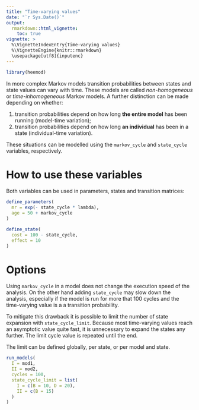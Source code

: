 ```yaml
---
title: "Time-varying values"
date: "`r Sys.Date()`"
output:
  rmarkdown::html_vignette:
    toc: true
vignette: >
  %\VignetteIndexEntry{Time-varying values}
  %\VignetteEngine{knitr::rmarkdown}
  \usepackage[utf8]{inputenc}
---
```


```r
library(heemod)
```

In more complex Markov models transition probabilities between states and state values can vary with time. These models are called *non-homogeneous* or *time-inhomogeneous* Markov models. A further distinction can be made depending on whether:

  1. transition probabilities depend on how long __the entire model__ has been running (model-time variation);
  2. transition probabilities depend on how long __an individual__ has been in a state (individual-time variation).
  
These situations can be modelled using the `markov_cycle` and `state_cycle` variables, respectively.

# How to use these variables

Both variables can be used in parameters, states and transition matrices:

```r
define_parameters(
  mr = exp(- state_cycle * lambda),
  age = 50 + markov_cycle
)

define_state(
  cost = 100 - state_cycle,
  effect = 10
)
```

# Options

Using `markov_cycle` in a model does not change the execution speed of the analysis. On the other hand adding `state_cycle` may slow down the analysis, especially if the model is run for  more that 100 cycles and the time-varying value is a a transition probability.

To mitigate this drawback it is possible to limit the number of state expansion with `state_cycle_limit`. Because most time-varying values reach an asymptotic value quite fast, it is unnecessary to expand the states any further. The limit cycle value is repeated until the end.

The limit can be defined globally, per state, or per model and state.

```r
run_models(
  I = mod1,
  II = mod2,
  cycles = 100,
  state_cycle_limit = list(
    I = c(B = 10, D = 20),
    II = c(B = 15)
  )
)
```
